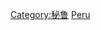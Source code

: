 {{noteTA
|T=zh-hant:秘鲁社會; zh-hans:秘鲁社会
|G1=Peruvian society
}}
[[Category:秘鲁|Category:秘鲁]]
[[Category:南美洲各国社会|Peru]]